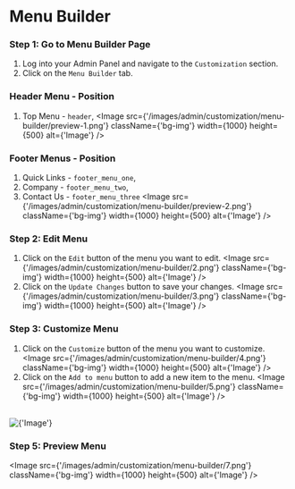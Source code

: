 
# Menu Builder

### Step 1: Go to Menu Builder Page
1. Log into your Admin Panel and navigate to the `Customization` section.
2. Click on the `Menu Builder` tab.


### Header Menu - Position
1. Top Menu - `header`,
<Image src={'/images/admin/customization/menu-builder/preview-1.png'} className={'bg-img'} width={1000} height={500} alt={'Image'} />

### Footer Menus - Position
1. Quick Links - `footer_menu_one`,
2. Company - `footer_menu_two`,
3. Contact Us - `footer_menu_three`
<Image src={'/images/admin/customization/menu-builder/preview-2.png'} className={'bg-img'} width={1000} height={500} alt={'Image'} />

### Step 2: Edit Menu
1. Click on the `Edit` button of the menu you want to edit.
<Image src={'/images/admin/customization/menu-builder/2.png'} className={'bg-img'} width={1000} height={500} alt={'Image'} />
2. Click on the `Update Changes` button to save your changes.
<Image src={'/images/admin/customization/menu-builder/3.png'} className={'bg-img'} width={1000} height={500} alt={'Image'} />

### Step 3: Customize Menu
1. Click on the `Customize` button of the menu you want to customize.
<Image src={'/images/admin/customization/menu-builder/4.png'} className={'bg-img'} width={1000} height={500} alt={'Image'} />
2. Click on the `Add to menu` button to add a new item to the menu.
<Image src={'/images/admin/customization/menu-builder/5.png'} className={'bg-img'} width={1000} height={500} alt={'Image'} />
<br/>
<Image src={'/images/admin/customization/menu-builder/6.png'} className={'bg-img'} width={1000} height={500} alt={'Image'} />

### Step 5: Preview Menu
<Image src={'/images/admin/customization/menu-builder/7.png'} className={'bg-img'} width={1000} height={500} alt={'Image'} />
